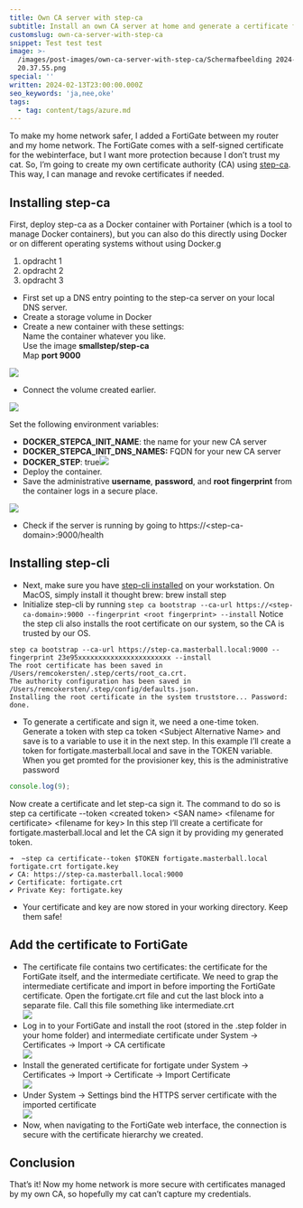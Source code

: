 ```yaml
---
title: Own CA server with step-ca
subtitle: Install an own CA server at home and generate a certificate for FortiGate
customslug: own-ca-server-with-step-ca
snippet: Test test test
image: >-
  /images/post-images/own-ca-server-with-step-ca/Scherm­afbeelding 2024-03-16 om
  20.37.55.png
special: ''
written: 2024-02-13T23:00:00.000Z
seo_keywords: 'ja,nee,oke'
tags:
  - tag: content/tags/azure.md
---
```


To make my home network safer, I added a FortiGate between my router and my home network. The FortiGate comes with a self-signed certificate for the webinterface, but I want more protection because I don’t trust my cat. So, I’m going to create my own certificate authority (CA) using [step-ca](https://github.com/smallstep/certificates). This way, I can manage and revoke certificates if needed.

<Alert text="Unfortunately, currently you can only start up to 10 agents every 3 hours due to the high costs for the creators of AgentGPT. Fortunately, there is a solution: you can host AgentGPT yourself on Linode" type="info" />

## Installing step-ca

First, deploy step-ca as a Docker container with Portainer (which is a tool to manage Docker containers), but you can also do this directly using Docker or on different operating systems without using Docker.g

1. opdracht 1
2. opdracht 2
3. opdracht 3

* First set up a DNS entry pointing to the step-ca server on your local DNS server.
* Create a storage volume in Docker
* Create a new container with these settings:\
  Name the container whatever you like.\
  Use the image **smallstep/step-ca**\
  Map **port 9000**

![](/images/post-images/own-ca-server-with-step-ca/step-ca-1.DMpP2yWj_Z2pKqmP.webp)

* Connect the volume created earlier.

![](/images/post-images/own-ca-server-with-step-ca/step-ca-2.DRYgQS6z_Z20RbKd.webp)

Set the following environment variables:

* **DOCKER\_STEPCA\_INIT\_NAME**: the name for your new CA server
* **DOCKER\_STEPCA\_INIT\_DNS\_NAMES:** FQDN for your new CA server
* **DOCKER\_STEP**: true![](/images/post-images/own-ca-server-with-step-ca/step-ca-3.CWyxDzng_ZUPfKH.webp)
* Deploy the container.
* Save the administrative **username**, **password**, and **root fingerprint** from the container logs in a secure place.

![](/images/post-images/own-ca-server-with-step-ca/step-ca-4.BG0dUBWe_ZEGARx.webp)

* Check if the server is running by going to https\://\<step-ca-domain>:9000/health

## Installing step-cli

* Next, make sure you have [step-cli installed](https://smallstep.com/docs/step-cli/installation/) on your workstation.
  On MacOS, simply install it thought brew: brew install step
* Initialize step-cli by running `step ca bootstrap --ca-url https://<step-ca-domain>:9000 --fingerprint <root fingerprint> --install`
  Notice the step cli also installs the root certificate on our system, so the CA is trusted by our OS.

```shell
step ca bootstrap --ca-url https://step-ca.masterball.local:9000 --fingerprint 23e95xxxxxxxxxxxxxxxxxxxxxxx --install
The root certificate has been saved in /Users/remcokersten/.step/certs/root_ca.crt.
The authority configuration has been saved in /Users/remcokersten/.step/config/defaults.json.
Installing the root certificate in the system truststore... Password:
done.
```

* To generate a certificate and sign it, we need a one-time token. Generate a token with step ca token \<Subject Alternative Name> and save is to a variable to use it in the next step.
  In this example I’ll create a token for fortigate.masterball.local and save in the TOKEN variable.
  When you get promted for the provisioner key, this is the administrative password

```javascript
console.log(9);
```

Now create a certificate and let step-ca sign it.
The command to do so is
step ca certificate --token \<created token> \<SAN name> \<filename for certificate> \<filename for key>
In this step I’ll create a certificate for fortigate.masterball.local and let the CA sign it by providing my generated token.

```shell
➜  ~step ca certificate--token $TOKEN fortigate.masterball.local fortigate.crt fortigate.key
✔ CA: https://step-ca.masterball.local:9000
✔ Certificate: fortigate.crt
✔ Private Key: fortigate.key
```

* Your certificate and key are now stored in your working directory. Keep them safe!

## Add the certificate to FortiGate

* The certificate file contains two certificates: the certificate for the FortiGate itself, and the intermediate certificate. We need to grap the intermediate certificate and import in before importing the FortiGate certificate.
  Open the fortigate.crt file and cut the last block into a separate file. Call this file something like intermediate.crt\
  ![](/images/post-images/own-ca-server-with-step-ca/step-ca-6.CoTC91vq_12kzeF.webp)
* Log in to your FortiGate and install the root (stored in the .step folder in your home folder) and intermediate certificate under System -> Certificates -> Import -> CA certificate\
  ![](/images/post-images/own-ca-server-with-step-ca/step-ca-7.BC2WXlC0_ZYaSmX.webp)
* Install the generated certificate for fortigate under System -> Certificates -> Import -> Certificate -> Import Certificate\
  ![](/images/post-images/own-ca-server-with-step-ca/step-ca-8.WxW-5ax8_Z9io4d.webp)
* Under System -> Settings bind the HTTPS server certificate with the imported certificate\
  ![](/images/post-images/own-ca-server-with-step-ca/step-ca-9.DLAQ2RjE_Z1RXalz.webp)
* Now, when navigating to the FortiGate web interface, the connection is secure with the certificate hierarchy we created.

## Conclusion

That’s it! Now my home network is more secure with certificates managed by my own CA, so hopefully my cat can’t capture my credentials.
